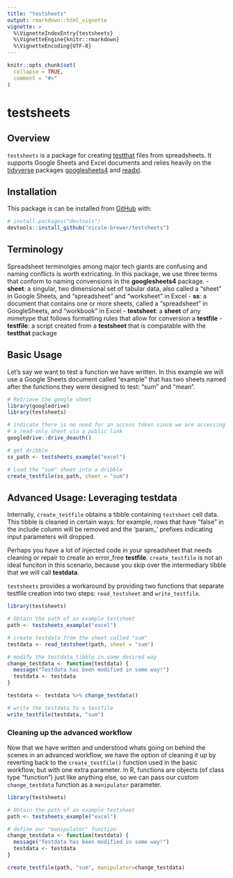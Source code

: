 ```yaml
---
title: "testsheets"
output: rmarkdown::html_vignette
vignette: >
  %\VignetteIndexEntry{testsheets}
  %\VignetteEngine{knitr::rmarkdown}
  %\VignetteEncoding{UTF-8}
---
```


```r
knitr::opts_chunk$set(
  collapse = TRUE,
  comment = "#>"
)
```

# testsheets

## Overview

`testsheets` is a package for creating [testthat](https://testthat.r-lib.org/index.html) files from spreadsheets. It supports Google Sheets and Excel documents and relies heavily on the [tidyverse](https://www.tidyverse.org/) packages [googlesheets4](https://googlesheets4.tidyverse.org) and [readxl](https://readxl.tidyverse.org/index.html).

## Installation

This package is can be installed from [GitHub](https://github.com/) with:

```r
# install.packages("devtools")
devtools::install_github("nicole-brewer/testsheets")
```

## Terminology

Spreadsheet terminolgies among major tech giants are confusing and naming conflicts is worth extricating. In this package, we use three terms that conform to naming convensions in the **googlesheets4** package.
- **sheet**:  a singular, two dimensional set of tabular data, also called a "sheet" in Google Sheets, and "spreadsheet" and "worksheet" in Excel
- **ss**: a document that contains one or more sheets, called a "spreadsheet" in GoogleSheets, and "workbook" in Excel
- **testsheet**: a **sheet** of any mimetype that follows formatting rules that allow for conversion a **testfile**
- **testfile**: a script created from a **testsheet** that is compatable with the **testthat** package

## Basic Usage

Let's say we want to test a function we have written. In this example we will use a Google Sheets document called "example" that has two sheets named after the functions they were designed to test: "sum" and "mean".

```r
# Retrieve the google sheet
library(googledrive)
library(testsheets)

# indicate there is no need for an access token since we are accessing
# a read-only sheet via a public link
googledrive::drive_deauth()

# get dribble
ss_path <- testsheets_example("excel")

# Load the "sum" sheet into a dribble
create_testfile(ss_path, sheet = "sum")
```

## Advanced Usage: Leveraging testdata

Internally, `create_testfile` obtains a tibble containing `testsheet` cell data. This tibble is cleaned in certain ways: for example, rows that have "false" in the include column will be removed and the 'param_' prefixes indicating input parameters will dropped.

Perhaps you have a lot of injected code in your spreadsheet that needs cleaning or repair to create an error_free **testfile**. `create_testfile` is not an ideal funciton in this scenario, because you skip over the intermediary tibble that we will call **testdata**.

`testsheets` provides a workaround by providing two functions that separate testfile creation into two steps: `read_testsheet` and `write_testfile`. 

```r
library(testsheets)

# Obtain the path of an example testsheet
path <- testsheets_example("excel")

# create testdata from the sheet called "sum"
testdata <- read_testsheet(path, sheet = "sum")

# modify the testdata tibble in some desired way
change_testdata <- function(testdata) {
  message("Testdata has been modified in some way!")
  testdata <- testdata
}

testdata <- testdata %>% change_testdata()

# write the testdata to a testfile
write_testfile(testdata, "sum")
```
### Cleaning up the advanced workflow

Now that we have written and understood whats going on behind the scenes in an advanced workflow, we have the option of cleaning it up by reverting back to the `create_testfile()` function used in the basic workflow, but with one extra parameter. In R, functions are objects (of class type "function") just like anything else, so we can pass our custom `change_testdata` function as a `manipulator` parameter.

```r
library(testsheets)

# Obtain the path of an example testsheet
path <- testsheets_example("excel")

# define our "manipulator" function
change_testdata <- function(testdata) {
  message("Testdata has been modified in some way!")
  testdata <- testdata
}

create_testfile(path, "sum", manipulator=change_testdata)
```




